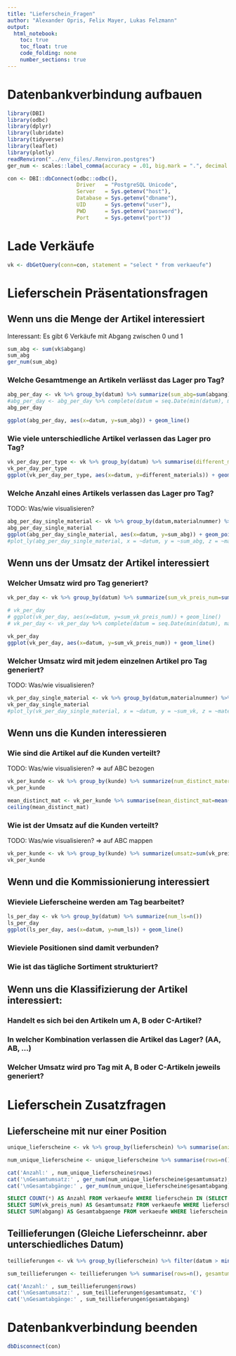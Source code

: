 ```yaml
---
title: "Lieferschein_Fragen"
author: "Alexander Opris, Felix Mayer, Lukas Felzmann"
output:
  html_notebook:
    toc: true
    toc_float: true
    code_folding: none
    number_sections: true
---
```


# Datenbankverbindung aufbauen

```r
library(DBI)
library(odbc)
library(dplyr)
library(lubridate)
library(tidyverse)
library(leaflet)
library(plotly)
readRenviron("../env_files/.Renviron.postgres")
ger_num <- scales::label_comma(accuracy = .01, big.mark = ".", decimal.mark = ",")
```

```r
con <- DBI::dbConnect(odbc::odbc(),
                      Driver   = "PostgreSQL Unicode",
                      Server   = Sys.getenv("host"),
                      Database = Sys.getenv("dbname"),
                      UID      = Sys.getenv("user"),
                      PWD      = Sys.getenv("password"),
                      Port     = Sys.getenv("port"))
```

# Lade Verkäufe
```r
vk <- dbGetQuery(conn=con, statement = "select * from verkaeufe")
```

# Lieferschein Präsentationsfragen
## Wenn uns die Menge der Artikel interessiert
Interessant: Es gibt 6 Verkäufe mit Abgang zwischen 0 und 1

```r
sum_abg <- sum(vk$abgang)
sum_abg
ger_num(sum_abg)
```

### Welche Gesamtmenge an Artikeln verlässt das Lager pro Tag?

```r
abg_per_day <- vk %>% group_by(datum) %>% summarize(sum_abg=sum(abgang))
#abg_per_day <- abg_per_day %>% complete(datum = seq.Date(min(datum), max(datum), by="day")) %>% mutate(sum_abg = ifelse(is.na(sum_abg), 0, sum_abg)) 
abg_per_day

ggplot(abg_per_day, aes(x=datum, y=sum_abg)) + geom_line()
```

### Wie viele unterschiedliche Artikel verlassen das Lager pro Tag?

```r
vk_per_day_per_type <- vk %>% group_by(datum) %>% summarise(different_materials=n_distinct(materialnummer))
vk_per_day_per_type
ggplot(vk_per_day_per_type, aes(x=datum, y=different_materials)) + geom_line()
```

### Welche Anzahl eines Artikels verlassen das Lager pro Tag?
TODO: Was/wie visualisieren?
```r
abg_per_day_single_material <- vk %>% group_by(datum,materialnummer) %>% summarize(sum_abg=sum(abgang))
abg_per_day_single_material
ggplot(abg_per_day_single_material, aes(x=datum, y=sum_abg)) + geom_point()
#plot_ly(abg_per_day_single_material, x = ~datum, y = ~sum_abg, z = ~materialnummer) %>% add_markers()
```

## Wenn uns der Umsatz der Artikel interessiert
### Welcher Umsatz wird pro Tag generiert?

```r
vk_per_day <- vk %>% group_by(datum) %>% summarize(sum_vk_preis_num=sum(vk_preis_num))

# vk_per_day
# ggplot(vk_per_day, aes(x=datum, y=sum_vk_preis_num)) + geom_line()
# vk_per_day <- vk_per_day %>% complete(datum = seq.Date(min(datum), max(datum), by="day")) %>% mutate(sum_vk_preis_num = ifelse(is.na(sum_vk_preis_num), 0, sum_vk_preis_num))

vk_per_day
ggplot(vk_per_day, aes(x=datum, y=sum_vk_preis_num)) + geom_line()
```

### Welcher Umsatz wird mit jedem einzelnen Artikel pro Tag generiert?
TODO: Was/wie visualisieren?
```r
vk_per_day_single_material <- vk %>% group_by(datum,materialnummer) %>% summarize(sum_vk=sum(vk_preis_num))
vk_per_day_single_material
#plot_ly(vk_per_day_single_material, x = ~datum, y = ~sum_vk, z = ~materialnummer) %>% add_markers()
```


## Wenn uns die Kunden interessieren
### Wie sind die Artikel auf die Kunden verteilt? 
TODO: Was/wie visualisieren? => auf ABC bezogen
```r
vk_per_kunde <- vk %>% group_by(kunde) %>% summarize(num_distinct_materials=n_distinct(materialnummer)) %>% arrange(desc(num_distinct_materials)) %>% mutate(rang=row_number())
vk_per_kunde

mean_distinct_mat <- vk_per_kunde %>% summarise(mean_distinct_mat=mean(num_distinct_materials))
ceiling(mean_distinct_mat)
```
### Wie ist der Umsatz auf die Kunden verteilt?
TODO: Was/wie visualisieren? => auf ABC mappen
```r
vk_per_kunde <- vk %>% group_by(kunde) %>% summarize(umsatz=sum(vk_preis_num)) %>% arrange(desc(umsatz)) %>% mutate(rang=row_number())
vk_per_kunde
```

## Wenn und die Kommissionierung interessiert
### Wieviele Lieferscheine werden am Tag bearbeitet?
```r
ls_per_day <- vk %>% group_by(datum) %>% summarize(num_ls=n())
ls_per_day
ggplot(ls_per_day, aes(x=datum, y=num_ls)) + geom_line()
```
### Wieviele Positionen sind damit verbunden?


### Wie ist das tägliche Sortiment strukturiert?


## Wenn uns die Klassifizierung der Artikel interessiert:
### Handelt es sich bei den Artikeln um A, B oder C-Artikel?
### In welcher Kombination verlassen die Artikel das Lager? (AA, AB, …)
### Welcher Umsatz wird pro Tag mit A, B oder C-Artikeln jeweils generiert?

# Lieferschein Zusatzfragen
## Lieferscheine mit nur einer Position
```r
unique_lieferscheine <- vk %>% group_by(lieferschein) %>% summarise(anzahl=n(), lf_sum_umsatz=sum(vk_preis_num), lf_sum_abgang=sum(abgang)) %>% filter(anzahl == 1)
```

```r
num_unique_lieferscheine <- unique_lieferscheine %>% summarise(rows=n(), gesamtumsatz=sum(lf_sum_umsatz), gesamtabgang=sum(lf_sum_abgang))

cat('Anzahl:' , num_unique_lieferscheine$rows)
cat('\nGesamtumsatz:' , ger_num(num_unique_lieferscheine$gesamtumsatz), '€')
cat('\nGesamtabgänge:' , ger_num(num_unique_lieferscheine$gesamtabgang))
```


```sql
SELECT COUNT(*) AS Anzahl FROM verkaeufe WHERE lieferschein IN (SELECT lieferschein FROM verkaeufe GROUP BY lieferschein HAVING COUNT(*) = 1);
SELECT SUM(vk_preis_num) AS Gesamtumsatz FROM verkaeufe WHERE lieferschein IN (SELECT lieferschein FROM verkaeufe GROUP BY lieferschein HAVING COUNT(*) = 1);
SELECT SUM(abgang) AS Gesamtabgaenge FROM verkaeufe WHERE lieferschein IN (SELECT lieferschein FROM verkaeufe GROUP BY lieferschein HAVING COUNT(*) = 1);
```

## Teillieferungen (Gleiche Lieferscheinnr. aber unterschiedliches Datum)
 
```r
teillieferungen <- vk %>% group_by(lieferschein) %>% filter(datum > min(datum)) %>% summarise(anzahl=n(), lf_sum_umsatz=sum(vk_preis_num), lf_sum_abgang=sum(abgang))

sum_teillieferungen <- teillieferungen %>% summarise(rows=n(), gesamtumsatz=sum(lf_sum_umsatz), gesamtabgang=sum(lf_sum_abgang))

cat('Anzahl:' , sum_teillieferungen$rows)
cat('\nGesamtumsatz:' , sum_teillieferungen$gesamtumsatz, '€')
cat('\nGesamtabgänge:' , sum_teillieferungen$gesamtabgang)
```

# Datenbankverbindung beenden
```r
dbDisconnect(con)
```